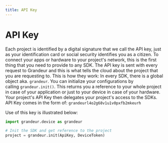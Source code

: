 ```yaml
---
title: API Key
---
```


# API Key

Each project is identified by a digital signature that we call the API key, just as your identification card or social security identifies you as a citizen. To connect your apps or hardware to your project's network, this is the first thing that you need to provide to any SDK. The API key is sent with every request to Grandeur and this is what tells the cloud about the project that you are requesting to. 
This is how they work: In every SDK, there is a global object aka. `grandeur`. You can initialize your configurations by calling `grandeur.init()`. This returns you a reference to your whole project in case of your application or just to your device in case of your hardware. Your project's API Key then delegates your project's access to the SDKs.
API Key comes in the form of: `grandeurl4o2g68v1u1v0pxfb2mkeurh`

Use of this key is illustrated below:

```py
import grandeur.device as grandeur

# Init the SDK and get reference to the project
project = grandeur.init(ApiKey, DeviceToken)
```

